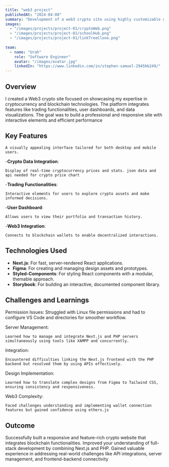 ```yaml
---
title: "web3 project"
publishedAt: "2024-04-08"
summary: "Development of a web3 crypto site using highly customizable design system using Next.js for front-end and Figma for design collaboration."
images:
  - "/images/projects/project-01/cryptoWeb.png"
  - "/images/projects/project-01/schoolHub.png"
  - "/images/projects/project-01/linkTreeClone.png"
  
team:
  - name: "Urah"
    role: "Software Engineer"
    avatar: "/images/avatar.jpg"
    linkedIn: "https://www.linkedin.com/in/stephen-samuel-2945bb249/"
---
```


## Overview

I created a Web3 crypto site focused on showcasing my expertise in cryptocurrency and blockchain technologies. The platform integrates features like trading functionalities, user dashboards, and data visualizations. The goal was to build a professional and responsive site with interactive elements and efficient performance

## Key Features

    A visually appealing interface tailored for both desktop and mobile users.

-**Crypto Data Integration**:

    Display of real-time cryptocurrency prices and stats. json data and api needed for crypto price chart

-**Trading Functionalities**:

    Interactive elements for users to explore crypto assets and make informed decisions.

-**User Dashboard**:

    Allows users to view their portfolio and transaction history.

-**Web3 Integration**:

    Connects to blockchain wallets to enable decentralized interactions.


## Technologies Used

- **Next.js**: For fast, server-rendered React applications.
- **Figma**: For creating and managing design assets and prototypes.
- **Styled-Components**: For styling React components with a modular, themable approach.
- **Storybook**: For building an interactive, documented component library.

## Challenges and Learnings
Permission Issues:
    Struggled with Linux file permissions and had to configure VS Code and directories for smoother workflow.

Server Management:

    Learned how to manage and integrate Next.js and PHP servers simultaneously using tools like XAMPP and concurrently.

Integration:

    Encountered difficulties linking the Next.js frontend with the PHP backend but resolved them by using APIs effectively.

Design Implementation:

    Learned how to translate complex designs from Figma to Tailwind CSS, ensuring consistency and responsiveness.

Web3 Complexity:

    Faced challenges understanding and implementing wallet connection features but gained confidence using ethers.js

## Outcome

Successfully built a responsive and feature-rich crypto website that integrates blockchain functionalities.
Improved your understanding of full-stack development by combining Next.js and PHP.
Gained valuable experience in addressing real-world challenges like API integrations, server management, and frontend-backend connectivity